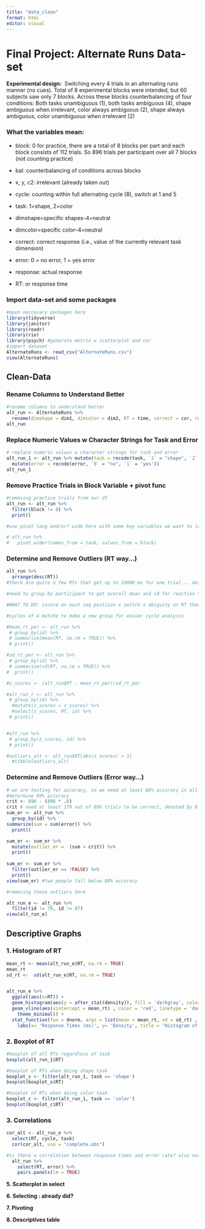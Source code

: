 ```yaml
---
title: "data_clean"
format: html
editor: visual
---
```


# Final Project: Alternate Runs Data-set

**Experimental design:**  Switching every 4 trials in an alternating runs manner (no cues). Total of 8 experimental blocks were intended, but 60 subjects saw only 7 blocks. Across these blocks counterbalancing of four conditions: Both tasks unambiguous (1), both tasks ambiguous (4), shape ambiguous when irrelevant, color always ambiguous (2), shape always ambiguous, color unambiguous when irrelevant (2)

### **What the variables mean:**

-   block: 0 for practice, there are a total of 8 blocks per part and each block consists of 112 trials. So 896 trials per participant over all 7 blocks (not counting practice)

-   bal: counterbalancing of conditions across blocks

-   x, y, c2: irrelevant (already taken out)

-   cycle: counting within full alternating cycle (8), switch at 1 and 5

-   task: 1=shape, 2=color

-   dimshape=specific shapes--4=neutral

-   dimcolor=specific color--4=neutral

-   correct: correct response (i.e., value of the currently relevant task dimension)

-   error: 0 = no error, 1 = yes error

-   response: actual response

-   RT: or response time

### Import data-set and some packages

```r
#open neccesary packages here
library(tidyverse)
library(janitor)
library(readr)
library(rio)
library(psych) #generate metrix w scatterplot and cor
#import dataset
AlternateRuns <- read_csv("AlternateRuns.csv")
view(AlternateRuns)
```

## Clean-Data

### Rename Columns to Understand Better

```r
#rename columns to understand better
alt_run <- AlternateRuns %>% 
  rename(dimshape = dim1, dimcolor = dim2, RT = time, correct = cor, response = res)
alt_run

```

### Replace Numeric Values w Character Strings for Task and Error

```r
# replace numeric values w character strings for task and error
alt_run_1 <- alt_run %>% mutate(task = recode(task, `1` = "shape", `2` = 'color')) %>% 
  mutate(error = recode(error, `0` = "no", `1` = 'yes'))
alt_run_1
```

### Remove Practice Trials in Block Variable + pivot func

```r
#removing practice trials from our df
alt_run <- alt_run %>% 
  filter(block != 0) %>% 
  print()

#use pivot long and/or? wide here with some key variables we want to look at. may need to alter df to turn some 1s and 0s in columns to be names... (correct, incorrect or color, shape). fix code below...

# alt_run %>% 
#   pivot_wider(names_from = task, values_from = block)
```

### Determine and Remove Outliers (RT way...)

```r


alt_run %>% 
  arrange(desc(RT))
#there are quite a few RTs that get up to 10000 ms for one trial... determine outliers

#need to group by participant to get overall mean and sd for reaction time to determine which subjects to omit from the dataset. Thinking that 3 SDs above or below the mean is a  good criterion for outliers. 

#WHAT TO DO: zscore on each seq postiion x switch x abiguity on RT then zscore on each block (to account for some participants only doing 7 instaead of 8 blocks) 

#cycles of 4 mutate to make a new group for easier cycle analysis

#mean_rt_per <- alt_run %>% 
 # group_by(id) %>% 
 # summarize(mean(RT, na.rm = TRUE)) %>% 
 # print()

#sd_rt_per <- alt_run %>% 
 # group_by(id) %>% 
 # summarize(sd(RT, na.rm = TRUE)) %>% 
#  print()

#z_scores <- (alt_run$RT - mean_rt_per)/sd_rt_per

#alt_run_r <- alt_run %>%
 # group_by(id) %>% 
  #mutate(z_scores = z_scores) %>% 
  #select(z_scores, RT, id) %>% 
 # print()


#alt_run %>% 
 # group_by(z_scores, id) %>% 
 # print()

#outliers_alt <- alt_run$RT[abs(z_scores) > 3]
  #tibble(outliers_alt)


```

### Determine and Remove Outliers (Error way...)

```r
# we are testing for accuracy, so we need at least 80% accuracy in all trials per participant 
#determine 80% accuracy 
crit <- 896 - (896 * .8)
crit # need at least 179 out of 896 trials to be correct, denoted by 0 in error col
sum_er <- alt_run %>% 
  group_by(id) %>% 
summarize(sum = sum(error)) %>% 
  print()

sum_er <- sum_er %>% 
  mutate(outlier_er =  (sum > crit)) %>% 
  print()
  
sum_er <- sum_er %>% 
  filter(outlier_er == !FALSE) %>% 
  print()
view(sum_er) #two people fall below 80% accuracy

#removing those outliers here 

alt_run_e <- alt_run %>% 
  filter(id != 70, id != 87)
view(alt_run_e)

```

## Descriptive Graphs

### 1. Histogram of RT

```r
mean_rt <- mean(alt_run_e$RT, na.rm = TRUE)
mean_rt
sd_rt <-  sd(alt_run_e$RT, na.rm = TRUE)


alt_run_e %>% 
  ggplot(aes(x=RT)) +
  geom_histogram(aes(y = after_stat(density)), fill = 'darkgray', color = 'darkblue') +
  geom_vline(aes(xintercept = mean_rt) , color = 'red', linetype = 'dashed', size = 1.5) +
    theme_minimal() +
  stat_function(fun = dnorm, args = list(mean = mean_rt, sd = sd_rt) ,  col = 'darkred', size = 1.5) +
    labs(x= 'Response Times (ms)', y= 'Density', title = 'Histogram of Response Times', subtitle = 'The mean and normal density curve of RTs') 
```

### 2. Boxplot of RT

```r
#boxplot of all RTs regardless of task
boxplot(alt_run_1$RT)

#boxplot of RTs when doing shape task
boxplot_s <- filter(alt_run_1, task == 'shape')
boxplot(boxplot_s$RT)

#boxplot of RTs when doing color task
boxplot_c <- filter(alt_run_1, task == 'color')
boxplot(boxplot_c$RT)
```

### 3. Correlations

```r
cor_alt <- alt_run_e %>% 
  select(RT, cycle, task)
  cor(cor_alt, use = "complete.obs")
```

```r
#is there a correlation between response times and error rate? also note: used the psych package to generate this
  alt_run %>% 
    select(RT, error) %>%
    pairs.panels(lm = TRUE)
```

**5. Scatterplot in select**

**6. Selecting : already did?**

**7. Pivoting**

**8. Descriptives table**
